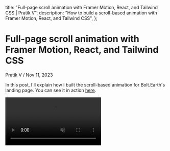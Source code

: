 
  title:
    "Full-page scroll animation with Framer Motion, React, and Tailwind CSS | Pratik V",
  description:
    "How to build a scroll-based animation with Framer Motion, React, and Tailwind CSS",
};

# Full-page scroll animation with Framer Motion, React, and Tailwind CSS

<div className="mb-10 flex items-stretch text-sm text-slate-400">
  <Link
    href="/"
    className="flex items-center space-x-2 font-semibold no-underline hover:underline"
  >
    <User size={16} />
    <span>Pratik V</span>
  </Link>
  <span className="mx-2">/</span>
  <span>Nov 11, 2023</span>
</div>

In this post, I'll explain how I built the scroll-based animation for Bolt.Earth's landing page. You can see it in action [here](https://bolt.earth).

<video src="/blog-media/1/full-preview.mp4" autoPlay loop muted playsInline />

When I first saw what the design team had come up with, I felt a bit intimidated, having never worked on anything like it before. But I always like a good challenge, so I started researching. Although I did find some resources that helped me get started, I couldn't find a complete example that I could use as a reference. So I decided to write this article to help others who might be trying to build something similar. I hope you find it useful!

## The Layout

The layout is pretty simple. It consists of:

- A parent container with a `relative` position and a height of `500vh` (5 times the viewport height to fit 5 full height slides).
- 5 divs with an `absolute` position and a height of `100vh`. These will help with scroll snapping and don't need to be visible or interactive, so we'll set `pointer-events` to `none`.
- A div with `sticky` position and a height of `100vh`. This is where the animation happens.

<video src="/blog-media/1/layout.mp4" autoPlay loop muted playsInline />

To accomodate for the sticky header that has a height of `80px`, we'll offset the `top` position of all containers by `80px`, and subtract `80px` from their heights. Here's what the code looks like:

```jsx
const HeroSection = () => {
  return (
    <section
      id="parent-container"
      className="relative h-[calc(5*(100vh-80px))]"
    >
      {/* Scroll snap helpers */}
      {Array(5)
        .fill()
        .map((_, i) => (
          <div
            key={i}
            className={cn(
              "pointer-events-none absolute left-0 h-[calc(100vh-80px)] w-full snap-start scroll-mt-[80px]",
              i === 0 && "top-0",
              i === 1 && "top-[calc(100vh-80px)]",
              i === 2 && "top-[calc(2*(100vh-80px))]",
              i === 3 && "top-[calc(3*(100vh-80px))]",
              i === 4 && "top-[calc(4*(100vh-80px))]",
            )}
          ></div>
        ))}

      {/* Animation container */}
      <div
        id="animation-container"
        className="sticky top-0 h-[calc(100vh-80px)] overflow-hidden"
      >
        {/* Animation goes here */}
      </div>
    </section>
  );
};
```

You might've noticed the `cn` function I'm using to conditionally apply and merge classes. It's a handy utility that I picked up from [shadcn/ui](https://ui.shadcn.com), which uses `clsx` and `tailwind-merge` under the hood. Here's the code for it:

```js
import clsx from "clsx";
import { twMerge } from "tailwind-merge";

export function cn(...inputs) {
  return twMerge(clsx(inputs));
}
```

<div className="flex space-x-3 rounded-md border border-blue-950 bg-blue-950/60 px-4">
  <div className="mt-5 shrink-0 lg:mt-6">
    <Info className="h-5 w-5 text-blue-300 lg:h-6 lg:w-6" />
  </div>
  <div className="pb-1 lg:pb-2">
    #### Why use `sticky` instead of `fixed` for the animation container?
    Because we want the user to be able to scroll past the animation and see the
    rest of the page. A `sticky` element will only stick to the top the viewport
    until it reaches the end of its parent container, at which point it will
    behave like a `relative` element.
  </div>
</div>

### Maintaining the aspect ratio of the animation container

<video src="/blog-media/1/aspect-ratio.mp4" autoPlay loop muted playsInline />

Since the main content of the animation container is an image, we want to maintain its aspect ratio. We also want it to take up as much space as possible without overflowing the viewport, and we want it to be centered both vertically and horizontally. This can't be achieved with CSS alone, so we'll have to do it manually using JavaScript:

```jsx
const HeroSection = () => {
  const layersContainerRef = useRef(null);

  useEffect(() => {
    if (!layersContainerRef.current) return;

    function handleResize() {
      const aspectRatio = 1236 / 891; // ~1.387
      const layersContainer = layersContainerRef.current;

      const viewportWidth = window.innerWidth;
      const viewportHeight = window.innerHeight - 80; // Considering the header height

      const heightBasedWidth = Math.floor(viewportWidth / aspectRatio);
      const widthBasedHeight = Math.floor(viewportHeight * aspectRatio);

      const newWidth =
        heightBasedWidth > viewportHeight ? widthBasedHeight : viewportWidth;
      const newHeight =
        heightBasedWidth > viewportHeight ? viewportHeight : heightBasedWidth;

      if (
        newWidth !== layersContainer.offsetWidth ||
        newHeight !== layersContainer.offsetHeight
      ) {
        layersContainer.style.width = `${newWidth}px`;
        layersContainer.style.height = `${newHeight}px`;
      }
    }
    handleResize(); // Call the function once on mount
    window.addEventListener("resize", handleResize);

    // Cleanup on unmount
    return () => {
      window.removeEventListener("resize", handleResize);
    };
  }, [layersContainerRef]);

  return (
    <section
      id="parent-container"
      className="relative h-[calc(5*(100vh-80px))]"
    >
      {/* ... */}
      <div
        id="animation-container"
        className="sticky top-0 h-[calc(100vh-80px)] overflow-hidden"
      >
        {/* Animation goes here */}
      </div>
    </section>
  );
};
```

### Scroll Snapping

We'll use the `scroll-snap-type` CSS property to enable scroll snapping. We'll also set the `scroll-padding-top` to `80px` to accomodate for the sticky header.

We only want scroll snapping enabled until the user reaches the end of the parent container. To achieve this, we can put these styles in a class and toggle it on and off based on the scroll progress.

```css
.scroll-snap-enabled {
  scroll-snap-type: y mandatory;
  scroll-padding-top: 80px;
  scroll-snap-stop: always;
}
```

This is the function we'll use to toggle the above class on and off. We'll add the class to both the `html` and `body` elements, just to be safe.

```js
function toggleScrollSnap(on) {
  const htmlElement = document.querySelector("html");
  const bodyElement = document.querySelector("body");
  const className = "scroll-snap-enabled";

  [htmlElement, bodyElement].forEach((el) => {
    if (on) el.classList.add(className);
    else el.classList.remove(className);
  });
}
```

I'll explain where we'll call this function in the next section.

## The Animation

We'll be using [Framer Motion](https://www.framer.com/motion/) to build the animation. It's a great library that makes it easy to create complex animations.

There were a lot of ways to approach this, and after a lot of trial and error, I decided to go with the following approach:

- We'll use the `useScroll` hook from Framer Motion to get `scrollYProgress`, which is a value between `0` and `1` that represents the scroll progress of the page or a target element (in our case, the parent container). We'll listen to changes to this value using `useMotionValueEvent`.
- We want to trigger the animation as soon as the user starts scrolling. To achieve this, we'll need to know the scroll direction. We can get it by comparing the current `scrollYProgress` value with the previous one that we'll store in a `useRef` hook. Once we have the scroll direction, we can use it to determine which slide index the user is going to next.
- For all the elements that we want to animate, we'll create motion [variants](https://www.framer.com/motion/introduction/##variants) for each slide index, and use the `activeIndex` state to determine which variant to animate to.

```jsx
import { useRef, useState, useEffect } from "react";
import { useMotionValueEvent, useScroll } from "framer-motion";

const HeroSection = () => {
  const parentContainerRef = useRef(null);
  const { scrollYProgress } = useScroll({
    target: parentContainerRef,
    offset: ["-80px start", "end end"], // Considering the sticky header
  });
  const previousScrollYProgress = useRef(0);
  const [activeIndex, setActiveIndex] = useState(0);

  useMotionValueEvent(scrollYProgress, "change", (progress) => {
    const steps = [0, 0.25, 0.5, 0.75, 1]; // The scroll progress at which each of the 5 slides start/end
    const offset = 0.01; // A small offset to prevent the activeIndex from changing too early
    const scrollDirection =
      progress > previousScrollYProgress.current ? "down" : "up";

    let index;

    if (scrollDirection === "down") {
      if (progress > steps[3] + offset) index = 4;
      else if (progress > steps[2] + offset) index = 3;
      else if (progress > steps[1] + offset) index = 2;
      else if (progress > steps[0] + offset) index = 1;
      else index = 0;
    } else {
      if (progress < steps[1] - offset) index = 0;
      else if (progress < steps[2] - offset) index = 1;
      else if (progress < steps[3] - offset) index = 2;
      else if (progress < steps[4] - offset) index = 3;
      else index = 4;
    }

    if (activeIndex !== index) setActiveIndex(index);

    toggleScrollSnap(progress !== 1);

    previousScrollYProgress.current = progress;
  });

  useEffect(() => {
    toggleScrollSnap(true);
    return () => toggleScrollSnap(false);
  }, []);

  return (
    <section
      ref={parentContainerRef}
      id="parent-container"
      className="relative h-[calc(5*(100vh-80px))]"
    >
      {/* ... */}
    </section>
  );
};
```

In the code above, we've called the `toggleScrollSnap` function in two places:

1. In the `useEffect` hook to enable scroll snapping when the component mounts, and disable it when it unmounts.
2. In the `useMotionValueEvent` hook to disable scroll snapping when the user reaches the end of the parent container.

### Animating with variants

I won't go into too much detail about every part of the animation, but I'll explain how the main image is being animated. Here's the code:

```jsx
<motion.div
  className="pointer-events-none absolute left-1/2 top-1/2"
  variants={{
    0: { x: "-50%", y: "-50%", scale: 1 },
    1: { x: "-50%", y: "-90%", scale: 2 },
    2: { x: "35%", y: "-45%", scale: 2 },
    3: { x: "-50%", y: "16%", scale: 2 },
    4: { x: "-130%", y: "-45%", scale: 2 },
  }}
  initial="0" // The initial variant on mount
  animate={String(activeIndex)}
  transition={{ type: "spring", bounce: 0.2, duration: 0.6 }}
>
  {/* image here */}
</motion.div>
```

The image is wrapped in a `motion.div` element that is absolutely positioned. We're using the `variants` prop to define the position and scale of the element for each slide index, and the `animate` prop to animate the element to the variant corresponding to the `activeIndex` state. We're converting the `activeIndex` state to a string because the `animate` prop only accepts a string as a variant.

Here's what the output looks like:

<video
  src="/blog-media/1/main-image-animation.mp4"
  autoPlay
  loop
  muted
  playsInline
/>

### Skipping the animation when the user scrolls too fast

We want to end the animation transition immediately if the user scrolls to the next slide before the transition has finished. To do this, we can use [`useAnimationControls`](https://www.framer.com/motion/use-animation-controls), like so:

```jsx
const controls = useAnimationControls();
const isAnimating = useRef(false);

useEffect(() => {
  if (isAnimating.current) {
    controls.stop();
    controls.set(String(activeIndex));
  } else {
    controls.start(String(activeIndex));
    isAnimating.current = true;
    setTimeout(() => {
      isAnimating.current = false;
    }, 600); // The duration of the transition
  }
}, [activeIndex]);
```

We'll pass the `controls` object to the `animate` prop instead of the `activeIndex` state.

```jsx
<motion.div
  // ...
  animate={controls}
>
  {/* ... */}
</motion.div>
```

This will ensure that the animation doesn't stutter when the user scrolls too fast.

## Conclusion

Aaand that's about it! I hope this article helped you understand the basics of how to build a scroll-based animation.

If you have any questions or feedback, feel free to reach out to me on [X](https://twitter.com/pratvar).
